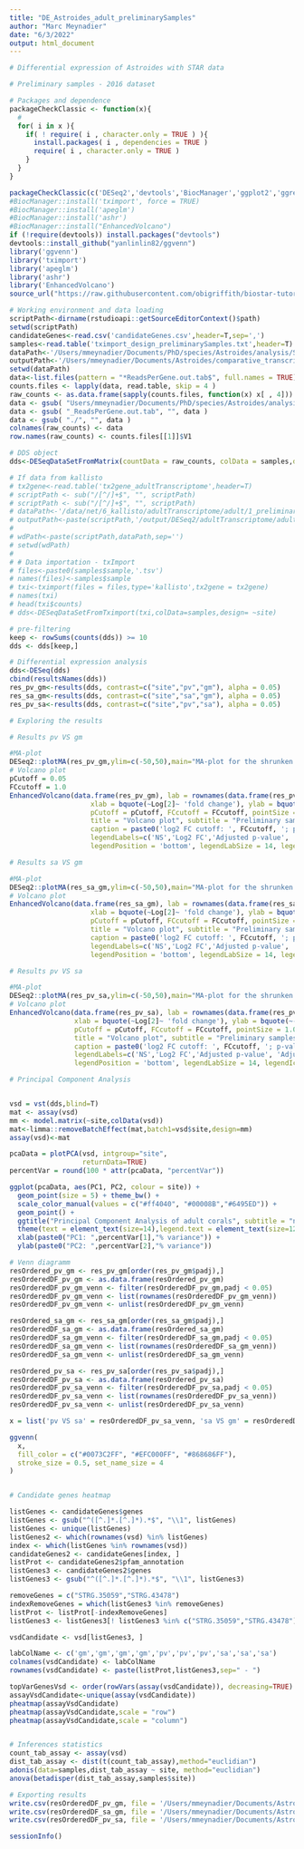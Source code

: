 ```yaml
---
title: "DE_Astroides_adult_preliminarySamples"
author: "Marc Meynadier"
date: "6/3/2022"
output: html_document
---
```


```r
# Differential expression of Astroides with STAR data 

# Preliminary samples - 2016 dataset

# Packages and dependence
packageCheckClassic <- function(x){
  # 
  for( i in x ){
    if( ! require( i , character.only = TRUE ) ){
      install.packages( i , dependencies = TRUE )
      require( i , character.only = TRUE )
    }
  }
}

packageCheckClassic(c('DESeq2','devtools','BiocManager','ggplot2','ggrepel','markdown','pheatmap','RColorBrewer','genefilter','gplots','vegan','dplyr','limma'))
#BiocManager::install('tximport', force = TRUE)
#BiocManager::install('apeglm')
#BiocManager::install('ashr')
#BiocManager::install("EnhancedVolcano")
if (!require(devtools)) install.packages("devtools")
devtools::install_github("yanlinlin82/ggvenn")
library('ggvenn')
library('tximport')
library('apeglm')
library('ashr')
library('EnhancedVolcano')
source_url("https://raw.githubusercontent.com/obigriffith/biostar-tutorials/master/Heatmaps/heatmap.3.R")

# Working environment and data loading
scriptPath<-dirname(rstudioapi::getSourceEditorContext()$path)
setwd(scriptPath)
candidateGenes<-read.csv('candidateGenes.csv',header=T,sep=',')
samples<-read.table('tximport_design_preliminarySamples.txt',header=T)
dataPath<-'/Users/mmeynadier/Documents/PhD/species/Astroides/analysis/STARmapping/teixido/adult/nov2016'
outputPath<-'/Users/mmeynadier/Documents/Astroides/comparative_transcriptomics_astroides/output/DESeq2/annotatedGenome/adult/preliminarySamples/'
setwd(dataPath)
data<-list.files(pattern = "*ReadsPerGene.out.tab$", full.names = TRUE)
counts.files <- lapply(data, read.table, skip = 4 )
raw_counts <- as.data.frame(sapply(counts.files, function(x) x[ , 4]))
data <- gsub( "Users/mmeynadier/Documents/PhD/species/Astroides/analysis/STARmapping/teixido/adult/nov2016", "", data )
data <- gsub( "_ReadsPerGene.out.tab", "", data )
data <- gsub( "./", "", data )
colnames(raw_counts) <- data
row.names(raw_counts) <- counts.files[[1]]$V1

# DDS object
dds<-DESeqDataSetFromMatrix(countData = raw_counts, colData = samples,design = ~site)

# If data from kallisto
# tx2gene<-read.table('tx2gene_adultTranscriptome',header=T)
# scriptPath <- sub("/[^/]+$", "", scriptPath)
# scriptPath <- sub("/[^/]+$", "", scriptPath)
# dataPath<-'/data/net/6_kallisto/adultTranscriptome/adult/1_preliminarySamples'
# outputPath<-paste(scriptPath,'/output/DESeq2/adultTranscriptome/adult/1_preliminarySamples/',sep='')
# 
# wdPath<-paste(scriptPath,dataPath,sep='')
# setwd(wdPath)
# 
# # Data importation - txImport
# files<-paste0(samples$sample,'.tsv')
# names(files)<-samples$sample
# txi<-tximport(files = files,type='kallisto',tx2gene = tx2gene)
# names(txi)
# head(txi$counts)
# dds<-DESeqDataSetFromTximport(txi,colData=samples,design= ~site)

# pre-filtering
keep <- rowSums(counts(dds)) >= 10 
dds <- dds[keep,]

# Differential expression analysis
dds<-DESeq(dds)
cbind(resultsNames(dds))
res_pv_gm<-results(dds, contrast=c("site","pv","gm"), alpha = 0.05)
res_sa_gm<-results(dds, contrast=c("site","sa","gm"), alpha = 0.05)
res_pv_sa<-results(dds, contrast=c("site","pv","sa"), alpha = 0.05)

# Exploring the results

# Results pv VS gm

#MA-plot
DESeq2::plotMA(res_pv_gm,ylim=c(-50,50),main="MA-plot for the shrunken log2 fold changes\nGarden short : pv VS gm")
# Volcano plot
pCutoff = 0.05
FCcutoff = 1.0
EnhancedVolcano(data.frame(res_pv_gm), lab = rownames(data.frame(res_pv_gm)), x = 'log2FoldChange', y = 'padj',
                    xlab = bquote(~Log[2]~ 'fold change'), ylab = bquote(~-Log[10]~adjusted~italic(P)),
                    pCutoff = pCutoff, FCcutoff = FCcutoff, pointSize = 1.0, labSize = 2.0,
                    title = "Volcano plot", subtitle = "Preliminary samples : pv VS gm",
                    caption = paste0('log2 FC cutoff: ', FCcutoff, '; p-value cutoff: ', pCutoff, '\nTotal = ', nrow(res_pv_gm), ' variables'),
                    legendLabels=c('NS','Log2 FC','Adjusted p-value', 'Adjusted p-value & Log2 FC'),
                    legendPosition = 'bottom', legendLabSize = 14, legendIconSize = 5.0)

# Results sa VS gm

#MA-plot
DESeq2::plotMA(res_sa_gm,ylim=c(-50,50),main="MA-plot for the shrunken log2 fold changes\nGarden short : sa VS gm")
# Volcano plot
EnhancedVolcano(data.frame(res_sa_gm), lab = rownames(data.frame(res_sa_gm)), x = 'log2FoldChange', y = 'padj',
                    xlab = bquote(~Log[2]~ 'fold change'), ylab = bquote(~-Log[10]~adjusted~italic(P)),
                    pCutoff = pCutoff, FCcutoff = FCcutoff, pointSize = 1.0, labSize = 2.0,
                    title = "Volcano plot", subtitle = "Preliminary samples : sa VS gm",
                    caption = paste0('log2 FC cutoff: ', FCcutoff, '; p-value cutoff: ', pCutoff, '\nTotal = ', nrow(res_sa_gm), ' variables'),
                    legendLabels=c('NS','Log2 FC','Adjusted p-value', 'Adjusted p-value & Log2 FC'),
                    legendPosition = 'bottom', legendLabSize = 14, legendIconSize = 5.0)

# Results pv VS sa

#MA-plot
DESeq2::plotMA(res_pv_sa,ylim=c(-50,50),main="MA-plot for the shrunken log2 fold changes\nGarden short : pv VS sa")
# Volcano plot
EnhancedVolcano(data.frame(res_pv_sa), lab = rownames(data.frame(res_pv_sa)), x = 'log2FoldChange', y = 'padj',
                xlab = bquote(~Log[2]~ 'fold change'), ylab = bquote(~-Log[10]~adjusted~italic(P)),
                pCutoff = pCutoff, FCcutoff = FCcutoff, pointSize = 1.0, labSize = 2.0,
                title = "Volcano plot", subtitle = "Preliminary samples : pv VS sa",
                caption = paste0('log2 FC cutoff: ', FCcutoff, '; p-value cutoff: ', pCutoff, '\nTotal = ', nrow(res_pv_sa), ' variables'),
                legendLabels=c('NS','Log2 FC','Adjusted p-value', 'Adjusted p-value & Log2 FC'),
                legendPosition = 'bottom', legendLabSize = 14, legendIconSize = 5.0)

# Principal Component Analysis


vsd = vst(dds,blind=T)
mat <- assay(vsd)
mm <- model.matrix(~site,colData(vsd))
mat<-limma::removeBatchEffect(mat,batch1=vsd$site,design=mm)
assay(vsd)<-mat

pcaData = plotPCA(vsd, intgroup="site", 
                  returnData=TRUE)
percentVar = round(100 * attr(pcaData, "percentVar"))

ggplot(pcaData, aes(PC1, PC2, colour = site)) + 
  geom_point(size = 5) + theme_bw() + 
  scale_color_manual(values = c("#ff4040", "#00008B","#6495ED")) +
  geom_point() +
  ggtitle("Principal Component Analysis of adult corals", subtitle = "nov2016 dataset") +
  theme(text = element_text(size=14),legend.text = element_text(size=12), legend.position = 'bottom') +
  xlab(paste0("PC1: ",percentVar[1],"% variance")) +
  ylab(paste0("PC2: ",percentVar[2],"% variance")) 

# Venn diagramm 
resOrdered_pv_gm <- res_pv_gm[order(res_pv_gm$padj),]
resOrderedDF_pv_gm <- as.data.frame(resOrdered_pv_gm)
resOrderedDF_pv_gm_venn <- filter(resOrderedDF_pv_gm,padj < 0.05)
resOrderedDF_pv_gm_venn <- list(rownames(resOrderedDF_pv_gm_venn))
resOrderedDF_pv_gm_venn <- unlist(resOrderedDF_pv_gm_venn)

resOrdered_sa_gm <- res_sa_gm[order(res_sa_gm$padj),]
resOrderedDF_sa_gm <- as.data.frame(resOrdered_sa_gm)
resOrderedDF_sa_gm_venn <- filter(resOrderedDF_sa_gm,padj < 0.05)
resOrderedDF_sa_gm_venn <- list(rownames(resOrderedDF_sa_gm_venn))
resOrderedDF_sa_gm_venn <- unlist(resOrderedDF_sa_gm_venn)

resOrdered_pv_sa <- res_pv_sa[order(res_pv_sa$padj),]
resOrderedDF_pv_sa <- as.data.frame(resOrdered_pv_sa)
resOrderedDF_pv_sa_venn <- filter(resOrderedDF_pv_sa,padj < 0.05)
resOrderedDF_pv_sa_venn <- list(rownames(resOrderedDF_pv_sa_venn))
resOrderedDF_pv_sa_venn <- unlist(resOrderedDF_pv_sa_venn)

x = list('pv VS sa' = resOrderedDF_pv_sa_venn, 'sa VS gm' = resOrderedDF_sa_gm_venn, 'pv VS gm' = resOrderedDF_pv_gm_venn)

ggvenn(
  x, 
  fill_color = c("#0073C2FF", "#EFC000FF", "#868686FF"),
  stroke_size = 0.5, set_name_size = 4
)


# Candidate genes heatmap

listGenes <- candidateGenes$genes
listGenes <- gsub("^([^.]*.[^.]*).*$", "\\1", listGenes)
listGenes <- unique(listGenes)
listGenes2 <- which(rownames(vsd) %in% listGenes)
index <- which(listGenes %in% rownames(vsd))
candidateGenes2 <- candidateGenes[index, ] 
listProt <- candidateGenes2$pfam_annotation
listGenes3 <- candidateGenes2$genes
listGenes3 <- gsub("^([^.]*.[^.]*).*$", "\\1", listGenes3)

removeGenes = c("STRG.35059","STRG.43478")
indexRemoveGenes = which(listGenes3 %in% removeGenes)
listProt <- listProt[-indexRemoveGenes]
listGenes3 <- listGenes3[! listGenes3 %in% c("STRG.35059","STRG.43478")]

vsdCandidate <- vsd[listGenes3, ]

labColName <- c('gm','gm','gm','gm','pv','pv','pv','sa','sa','sa')
colnames(vsdCandidate) <- labColName
rownames(vsdCandidate) <- paste(listProt,listGenes3,sep=" - ")

topVarGenesVsd <- order(rowVars(assay(vsdCandidate)), decreasing=TRUE)
assayVsdCandidate<-unique(assay(vsdCandidate))
pheatmap(assayVsdCandidate)
pheatmap(assayVsdCandidate,scale = "row")
pheatmap(assayVsdCandidate,scale = "column")


# Inferences statistics
count_tab_assay <- assay(vsd)
dist_tab_assay <- dist(t(count_tab_assay),method="euclidian")
adonis(data=samples,dist_tab_assay ~ site, method="euclidian")
anova(betadisper(dist_tab_assay,samples$site))

# Exporting results
write.csv(resOrderedDF_pv_gm, file = '/Users/mmeynadier/Documents/Astroides/comparative_transcriptomics_astroides/data/net/7_deseq2/annotatedGenome/adult/DESeq2_results_adult_preliminarySamples_pv_VS_gm.csv',sep='\t')
write.csv(resOrderedDF_sa_gm, file = '/Users/mmeynadier/Documents/Astroides/comparative_transcriptomics_astroides/data/net/7_deseq2/annotatedGenome/adult/DESeq2_results_adult_preliminarySamples_sa_VS_gm.csv',sep='\t')
write.csv(resOrderedDF_pv_sa, file = '/Users/mmeynadier/Documents/Astroides/comparative_transcriptomics_astroides/data/net/7_deseq2/annotatedGenome/adult/DESeq2_results_adult_preliminarySamples_pv_VS_sa.csv',sep='\t')

sessionInfo()
```